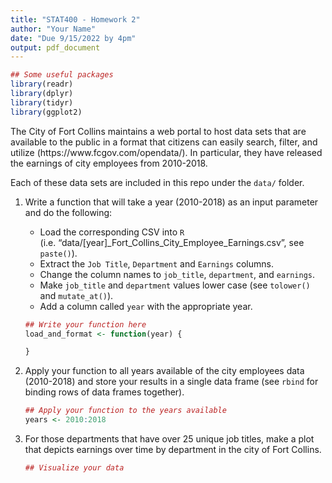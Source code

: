 ```yaml
---
title: "STAT400 - Homework 2"
author: "Your Name"
date: "Due 9/15/2022 by 4pm"
output: pdf_document
---
```


```r
## Some useful packages
library(readr)
library(dplyr)
library(tidyr)
library(ggplot2)
```

The City of Fort Collins maintains a web portal to host data sets that are available to the public in a format that citizens can easily search, filter, and utilize (https://www.fcgov.com/opendata/). In particular, they have released the earnings of city employees from 2010-2018.

Each of these data sets are included in this repo under the `data/` folder.

1. Write a function that will take a year (2010-2018) as an input parameter and do the following:
    - Load the corresponding CSV into `R` (i.e. "data/[year]_Fort_Collins_City_Employee_Earnings.csv", see `paste()`).
    - Extract the `Job Title`, `Department` and `Earnings` columns.
    - Change the column names to `job_title`, `department`, and `earnings`.
    - Make `job_title` and `department` values lower case (see `tolower()` and `mutate_at()`).
    - Add a column called `year` with the appropriate year.
    
    ```r
    ## Write your function here
    load_and_format <- function(year) {
      
    }
    ```
   
2. Apply your function to all years available of the city employees data (2010-2018) and store your results in a single data frame (see `rbind` for binding rows of data frames together).

    ```r
    ## Apply your function to the years available
    years <- 2010:2018
    
    ```

3. For those departments that have over 25 unique job titles, make a plot that depicts earnings over time by department in the city of Fort Collins.

    ```r
    ## Visualize your data
    
    ```
